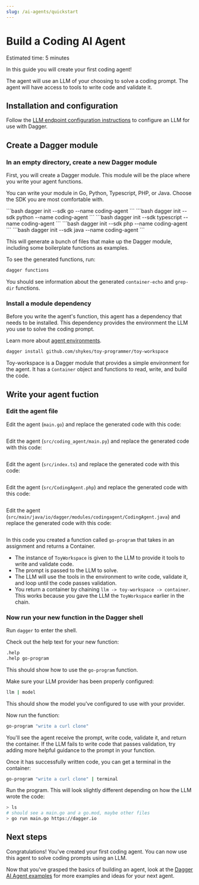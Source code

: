 ```yaml
---
slug: /ai-agents/quickstart
---
```


# Build a Coding AI Agent

Estimated time: 5 minutes

In this guide you will create your first coding agent!

The agent will use an LLM of your choosing to solve a coding prompt. The agent will have access to tools to write code and validate it.

## Installation and configuration

Follow the [LLM endpoint configuration instructions](../configuration/llm.mdx) to configure an LLM for use with Dagger.

## Create a Dagger module

### In an empty directory, create a new Dagger module

First, you will create a Dagger module. This module will be the place where you write your agent functions.

You can write your module in Go, Python, Typescript, PHP, or Java. Choose the SDK you are most comfortable with.

<Tabs groupId="language">
<TabItem value="Go">
```bash
dagger init --sdk go --name coding-agent
```
</TabItem>
<TabItem value="Python">
```bash
dagger init --sdk python --name coding-agent
```
</TabItem>
<TabItem value="Typescript">
```bash
dagger init --sdk typescript --name coding-agent
```
</TabItem>
<TabItem value="PHP">
```bash
dagger init --sdk php --name coding-agent
```
</TabItem>
<TabItem value="Java">
```bash
dagger init --sdk java --name coding-agent
```
</TabItem>
</Tabs>

This will generate a bunch of files that make up the Dagger module, including some boilerplate functions as examples.

To see the generated functions, run:

```bash
dagger functions
```

You should see information about the generated `container-echo` and `grep-dir` functions.

### Install a module dependency

Before you write the agent's function, this agent has a dependency that needs to be installed. This dependency provides the environment the LLM you use to solve the coding prompt.

Learn more about [agent environments](../api/llm.mdx#environments-and-tools).

```bash
dagger install github.com/shykes/toy-programmer/toy-workspace
```

Toy-workspace is a Dagger module that provides a simple environment for the agent. It has a `Container` object and functions to read, write, and build the code.

## Write your agent fuction

### Edit the agent file

<Tabs groupId="language">
<TabItem value="Go">

Edit the agent (`main.go`) and replace the generated code with this code:

```go file=./snippets/coding-agent/go/main.go
```

</TabItem>
<TabItem value="Python">

Edit the agent (`src/coding_agent/main.py`) and replace the generated code with this code:
```python file=./snippets/coding-agent/python/src/coding_agent/main.py
```

</TabItem>
<TabItem value="Typescript">

Edit the agent (`src/index.ts`) and replace the generated code with this code:
```typescript file=./snippets/coding-agent/typescript/src/index.ts
```

</TabItem>
<TabItem value="PHP">

Edit the agent (`src/CodingAgent.php`) and replace the generated code with this code:
```php file=./snippets/coding-agent/php/src/CodingAgent.php
```

</TabItem>
<TabItem value="Java">

Edit the agent (`src/main/java/io/dagger/modules/codingagent/CodingAgent.java`) and replace the generated code with this code:
```java file=./snippets/coding-agent/java/src/main/java/io/dagger/modules/codingagent/CodingAgent.java
```

</TabItem>
</Tabs>

In this code you created a function called `go-program` that takes in an assignment and returns a Container.

- The instance of `ToyWorkspace` is given to the LLM to provide it tools to write and validate code.
- The prompt is passed to the LLM to solve.
- The LLM will use the tools in the environment to write code, validate it, and loop until the code passes validation.
- You return a container by chaining `llm -> toy-workspace -> container`. This works because you gave the LLM the `ToyWorkspace` earlier in the chain.

### Now run your new function in the Dagger shell

Run `dagger` to enter the shell.

Check out the help text for your new function:

```bash
.help
.help go-program
```

This should show how to use the `go-program` function.

Make sure your LLM provider has been properly configured:

```bash
llm | model
```

This should show the model you've configured to use with your provider.

Now run the function:

```bash
go-program "write a curl clone"
```

You'll see the agent receive the prompt, write code, validate it, and return the container.
If the LLM fails to write code that passes validation, try adding more helpful guidance to the prompt in your function.

Once it has successfully written code, you can get a terminal in the container:

```bash
go-program "write a curl clone" | terminal
```

Run the program. This will look slightly different depending on how the LLM wrote the code:

```bash
> ls
# should see a main.go and a go.mod, maybe other files
> go run main.go https://dagger.io
```

## Next steps

Congratulations! You've created your first coding agent. You can now use this agent to solve coding prompts using an LLM.

Now that you've grasped the basics of building an agent, look at the [Dagger AI Agent examples](../examples.mdx#ai-agent-examples) for more examples and ideas for your next agent.
